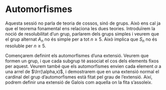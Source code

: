 # Automorfismes

Aquesta sessió no parla de teoria de cossos, sinó de grups. Això ens cal ja que el teorema fonamental ens relaciona les dues teories. Introduïrem
la noció de resolubilitat d'un grup, parlarem dels grups simples i veurem que el grup alternat $A_n$ no és simple per a tot $n \geq 5$. Això
implica que $S_n$ no és resoluble per $n\geq 5$.

Començarem definint els automorfismes d'una extensió. Veurem que formen
un grup, i que cada subgrup té associat el cos dels elements fixos per aquest. Veurem també
que els automorfismes envien cada element $\alpha$ a una arrel de $\Irr(\alpha,x)$,
i demostrarem que en una extensió normal el cardinal del grup d'automorfismes està
fitat pel grau de l'extensió. Així, podrem definir una extensió de Galois com aquella
on la fita s'assoleix.
